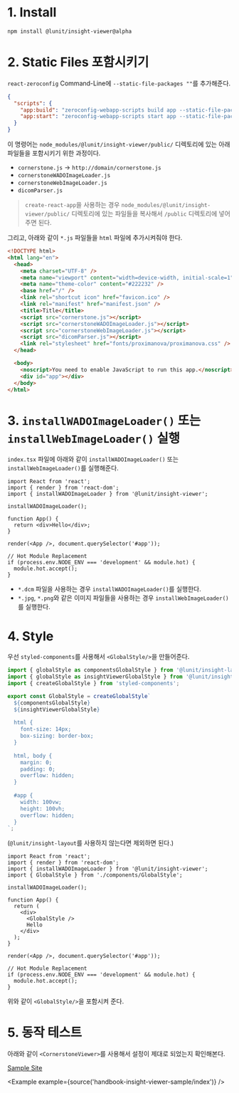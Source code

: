 
# 1. Install

```sh
npm install @lunit/insight-viewer@alpha
```

# 2. Static Files 포함시키기

`react-zeroconfig` Command-Line에 `--static-file-packages ""`를 추가해준다.

```json
{
  "scripts": {
    "app:build": "zeroconfig-webapp-scripts build app --static-file-packages \"@lunit/insight-viewer\"",
    "app:start": "zeroconfig-webapp-scripts start app --static-file-packages \"@lunit/insight-viewer\""
  }
}
```

이 명령어는 `node_modules/@lunit/insight-viewer/public/` 디렉토리에 있는 아래 파일들을 포함시키기 위한 과정이다.

- `cornerstone.js` → `http://domain/cornerstone.js`
- `cornerstoneWADOImageLoader.js`
- `cornerstoneWebImageLoader.js`
- `dicomParser.js`

> `create-react-app`을 사용하는 경우 `node_modules/@lunit/insight-viewer/public/` 디렉토리에 있는 파일들을 복사해서 `/public` 디렉토리에 넣어주면 된다.

그리고, 아래와 같이 `*.js` 파일들을 `html` 파일에 추가시켜줘야 한다.

```html
<!DOCTYPE html>
<html lang="en">
  <head>
    <meta charset="UTF-8" />
    <meta name="viewport" content="width=device-width, initial-scale=1" />
    <meta name="theme-color" content="#222232" />
    <base href="/" />
    <link rel="shortcut icon" href="favicon.ico" />
    <link rel="manifest" href="manifest.json" />
    <title>Title</title>
    <script src="cornerstone.js"></script>
    <script src="cornerstoneWADOImageLoader.js"></script>
    <script src="cornerstoneWebImageLoader.js"></script>
    <script src="dicomParser.js"></script>
    <link rel="stylesheet" href="fonts/proximanova/proximanova.css" />
  </head>

  <body>
    <noscript>You need to enable JavaScript to run this app.</noscript>
    <div id="app"></div>
  </body>
</html>
```

# 3. `installWADOImageLoader()` 또는 `installWebImageLoader()` 실행

`index.tsx` 파일에 아래와 같이 `installWADOImageLoader()` 또는 `installWebImageLoader()`를 실행해준다.

```tsx
import React from 'react';
import { render } from 'react-dom';
import { installWADOImageLoader } from '@lunit/insight-viewer';

installWADOImageLoader();

function App() {
  return <div>Hello</div>;
}

render(<App />, document.querySelector('#app'));

// Hot Module Replacement
if (process.env.NODE_ENV === 'development' && module.hot) {
  module.hot.accept();
}
```

- `*.dcm` 파일을 사용하는 경우 `installWADOImageLoader()`를 실행한다.
- `*.jpg`, `*.png`와 같은 이미지 파일들을 사용하는 경우 `installWebImageLoader()`를 실행한다.

# 4. Style

우선 `styled-components`를 사용해서 `<GlobalStyle/>`을 만들어준다.

```ts
import { globalStyle as componentsGlobalStyle } from '@lunit/insight-layout';
import { globalStyle as insightViewerGlobalStyle } from '@lunit/insight-viewer';
import { createGlobalStyle } from 'styled-components';

export const GlobalStyle = createGlobalStyle`
  ${componentsGlobalStyle}
  ${insightViewerGlobalStyle}
  
  html {
    font-size: 14px;
    box-sizing: border-box;
  }
  
  html, body {
    margin: 0;
    padding: 0;
    overflow: hidden;
  }
  
  #app {
    width: 100vw;
    height: 100vh;
    overflow: hidden;
  }
`;
```

(`@lunit/insight-layout`를 사용하지 않는다면 제외하면 된다.)

```tsx
import React from 'react';
import { render } from 'react-dom';
import { installWADOImageLoader } from '@lunit/insight-viewer';
import { GlobalStyle } from './components/GlobalStyle';

installWADOImageLoader();

function App() {
  return (
    <div>
      <GlobalStyle />
      Hello
    </div>
  );
}

render(<App />, document.querySelector('#app'));

// Hot Module Replacement
if (process.env.NODE_ENV === 'development' && module.hot) {
  module.hot.accept();
}
```

위와 같이 `<GlobalStyle/>`을 포함시켜 준다.

# 5. 동작 테스트

아래와 같이 `<CornerstoneViewer>`를 사용해서 설정이 제대로 되었는지 확인해본다.

[Sample Site](https://dist-handbook-insight-viewer-sample.d2vum99qvuarsy.amplifyapp.com/)

<Example example={source('handbook-insight-viewer-sample/index')} />
